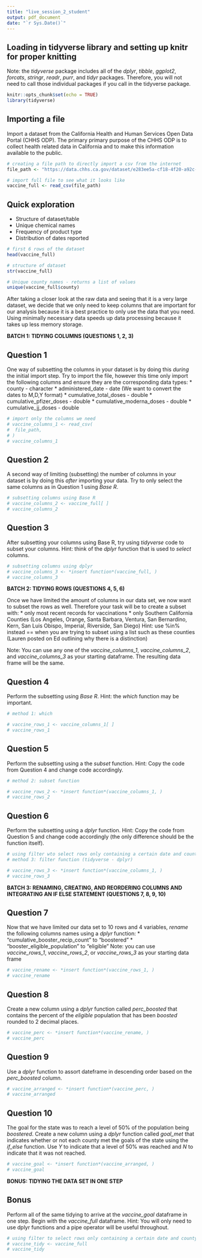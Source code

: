 ```yaml
---
title: "live_session_2_student"
output: pdf_document
date: "`r Sys.Date()`"
---
```


## Loading in tidyverse library and setting up knitr for proper knitting
Note: the *tidyverse* package includes all of the *dplyr*, *tibble*, *ggplot2*, *forcats*, *stringr*, *readr*, *purr*, and *tidyr* packages. Therefore, you will not need to call those individual packages if you call in the tidyverse package.
```r
knitr::opts_chunk$set(echo = TRUE)
library(tidyverse)
```

## Importing a file
Import a dataset from the California Health and Human Services Open Data Portal (CHHS ODP). The primary primary purpose of the CHHS ODP is to collect health related data in California and to make this information available to the public. 

```r
# creating a file path to directly import a csv from the internet
file_path <- "https://data.chhs.ca.gov/dataset/e283ee5a-cf18-4f20-a92c-ee94a2866ccd/resource/130d7ba2-b6eb-438d-a412-741bde207e1c/download/covid19vaccinesbycounty.csv"

# import full file to see what it looks like
vaccine_full <- read_csv(file_path)
```


## Quick exploration
* Structure of dataset/table
* Unique chemical names
* Frequency of product type
* Distribution of dates reported

```r
# first 6 rows of the dataset
head(vaccine_full)

# structure of dataset
str(vaccine_full)

# Unique county names - returns a list of values 
unique(vaccine_full$county)
```


After taking a closer look at the raw data and seeing that it is a very large dataset, we decide that we only need to keep columns that are important for our analysis because it is a best practice to only use the data that you need. Using minimally necessary data speeds up data processing because it takes up less memory storage. 

\newpage

**BATCH 1: TIDYING COLUMNS (QUESTIONS 1, 2, 3)**

## Question 1

One way of subsetting the columns in your dataset is by doing this *during* the initial import step. Try to import the file, however this time only import the following columns and ensure they are the corresponding data types:
* county - character
* administered_date - date (We want to convert the dates to M,D,Y format)
* cumulative_total_doses - double 
* cumulative_pfizer_doses - double
* cumulative_moderna_doses - double
* cumulative_jj_doses - double

```r
# import only the columns we need
# vaccine_columns_1 <- read_csv(
#  file_path,
# )
# vaccine_columns_1
```

\newpage

## Question 2

A second way of limiting (subsetting) the number of columns in your dataset is by doing this *after* importing your data. Try to only select the same columns as in Question 1 using *Base R*.

```r
# subsetting columns using Base R
# vaccine_columns_2 <- vaccine_full[ ]
# vaccine_columns_2
```

\newpage

## Question 3 

After subsetting your columns using Base R, try using *tidyverse* code to subset your columns. Hint: think of the *dplyr* function that is used to *select* columns.

```r
# subsetting columns using dplyr
# vaccine_columns_3 <- *insert function*(vaccine_full, )
# vaccine_columns_3
```

\newpage

**BATCH 2: TIDYING ROWS (QUESTIONS 4, 5, 6)**

Once we have limited the amount of columns in our data set, we now want to subset the rows as well. Therefore your task will be to create a subset with:
* only most recent records for vaccinations
* only Southern California Counties (Los Angeles, Orange, Santa Barbara, Ventura, San Bernardino, Kern, San Luis Obispo, Imperial, Riverside, San Diego) Hint: use %in% instead == when you are trying to subset using a list such as these counties (Lauren posted on Ed outlining why there is a distinction)

Note: You can use any one of the *vaccine_columns_1*, *vaccine_columns_2*, and *vaccine_columns_3* as your starting dataframe. The resulting data frame will be the same.

\newpage

## Question 4 

Perform the subsetting using *Base R*. Hint: the *which* function may be important.

```r
# method 1: which

# vaccine_rows_1 <- vaccine_columns_1[ ]
# vaccine_rows_1
```

\newpage

## Question 5

Perform the subsetting using a the *subset* function. Hint: Copy the code from Question 4 and change code accordingly.

```r
# method 2: subset function

# vaccine_rows_2 <- *insert function*(vaccine_columns_1, )
# vaccine_rows_2
```

\newpage

## Question 6

Perform the subsetting using a *dplyr* function. Hint: Copy the code from Question 5 and change code accordingly (the only difference should be the function itself).

```r
# using filter wto select rows only containing a certain date and county
# method 3: filter function (tidyverse - dplyr)

# vaccine_rows_3 <- *insert function*(vaccine_columns_1, )
# vaccine_rows_3
```

\newpage

**BATCH 3: RENAMING, CREATING, AND REORDERING COLUMNS AND INTEGRATING AN IF ELSE STATEMENT (QUESTIONS 7, 8, 9, 10)**

## Question 7

Now that we have limited our data set to 10 rows and 4 variables, *rename* the following columns names using a *dplyr* function:
* "cumulative_booster_recip_count" to "boostered"
* "booster_eligible_population" to "eligible" 
Note: you can use *vaccine_rows_1*, *vaccine_rows_2*, or *vaccine_rows_3* as your starting data frame

```r
# vaccine_rename <- *insert function*(vaccine_rows_1, )
# vaccine_rename
```

\newpage

## Question 8

Create a new column using a *dplyr* function called *perc_boosted* that contains the percent of the *eligible* population that has been *boosted* rounded to 2 decimal places.

```r
# vaccine_perc <- *insert function*(vaccine_rename, )
# vaccine_perc
```

\newpage

## Question 9

Use a  *dplyr* function to assort dateframe in descending order based on the *perc_boosted* column.
```r
# vaccine_arranged <- *insert function*(vaccine_perc, )
# vaccine_arranged
```

\newpage

## Question 10

The goal for the state was to reach a level of 50% of the population being *boostered*. Create a new column using a *dplyr* function called *goal_met* that indicates whether or not each county met the goals of the state using the *if_else* function. Use *Y* to indicate that a level of 50% was reached and *N* to indicate that it was not reached.

```r
# vaccine_goal <- *insert function*(vaccine_arranged, )
# vaccine_goal
```

\newpage

**BONUS: TIDYING THE DATA SET IN ONE STEP**

## Bonus

Perform all of the same tidying to arrive at the *vaccine_goal* dataframe in one step. Begin with the *vaccine_full* dataframe. Hint: You will only need to use dplyr functions and a pipe operator will be useful throughout.

```r
# using filter to select rows only containing a certain date and county
# vaccine_tidy <- vaccine_full 
# vaccine_tidy 
```
